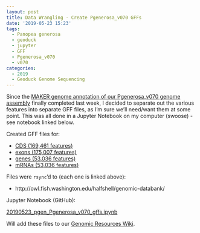 ```yaml
---
layout: post
title: Data Wrangling - Create Pgenerosa_v070 GFFs
date: '2019-05-23 15:23'
tags:
  - Panopea generosa
  - geoduck
  - jupyter
  - GFF
  - Pgenerosa_v070
  - v070
categories:
  - 2019
  - Geoduck Genome Sequencing
---
```

Since the [MAKER genome annotation of our Pgenerosa_v070 genome assembly](https://robertslab.github.io/sams-notebook/2019/02/28/Genome-Annotation-Pgenerosa_v070-MAKER-on-Mox.html) finally completed last week, I decided to separate out the various features into separate GFF files, as I'm sure we'll need/want them at some point. This was all done in a Jupyter Notebook on my computer (swoose) - see notebook linked below.

Created GFF files for:

- [CDS (169,461 features)](http://owl.fish.washington.edu/halfshell/genomic-databank/Pgenerosa_v070.CDS.gff)
- [exons (175,007 features)](http://owl.fish.washington.edu/halfshell/genomic-databank/Pgenerosa_v070.exon.gff)
- [genes (53,036 features)](http://owl.fish.washington.edu/halfshell/genomic-databank/Pgenerosa_v070.gene.gff)
- [mRNAs (53,036 features)](http://owl.fish.washington.edu/halfshell/genomic-databank/Pgenerosa_v070.mRNA.gff)

Files were `rsync`'d to (each one is linked above):

- http://owl.fish.washington.edu/halfshell/genomic-databank/

Jupyter Notebook (GitHub):

[20190523_pgen_Pgenerosa_v070_gffs.ipynb](https://github.com/RobertsLab/code/blob/master/notebooks/sam/20190523_pgen_Pgenerosa_v070_gffs.ipynb)

Will add these files to our [Genomic Resources Wiki](https://github.com/RobertsLab/resources/wiki/Genomic-Resources).
